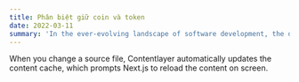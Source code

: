 ```yaml
---
title: Phân biệt giữ coin và token
date: 2022-03-11
summary: 'In the ever-evolving landscape of software development, the debate between dynamic and static typing continues to be a hot topic.'
---
```


When you change a source file, Contentlayer automatically updates the content cache, which prompts Next.js to reload the content on screen.
